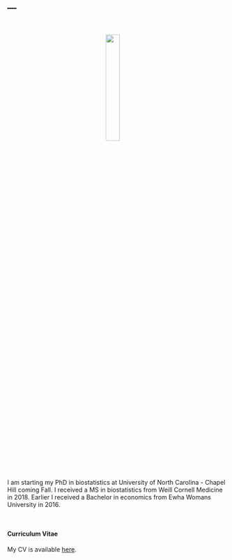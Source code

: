 ---
---
    
<link rel="stylesheet" href="styles.css" type="text/css">

<br>

<p align="center">
<img src="images/jieunprk.jpg" style="width:25%; border:0px solid; margin-right: 20px" align="center">
</p>
<br>

I am starting my PhD in biostatistics at University of North Carolina - Chapel Hill coming Fall. I received a MS in biostatistics from Weill Cornell Medicine in 2018. Earlier I received a Bachelor in economics from Ewha Womans University in 2016.

<br>

#### Curriculum Vitae

My CV is available [here](./CV_060219.pdf).

